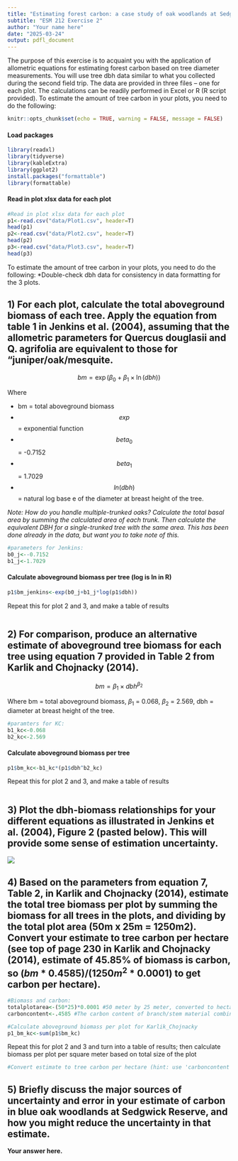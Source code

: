 ```yaml
---
title: "Estimating forest carbon: a case study of oak woodlands at Sedgwick Ranch Reserve"
subtitle: "ESM 212 Exercise 2"
author: "Your name here"
date: "2025-03-24"
output: pdfl_document
---
```


The purpose of this exercise is to acquaint you with the application of allometric equations for estimating forest carbon based on tree diameter measurements. You will use tree dbh data similar to what you collected during the second field trip. The data are provided in three files -- one for each plot. The calculations can be readily performed in Excel or R (R script provided). To estimate the amount of tree carbon in your plots, you need to do the following:

```r
knitr::opts_chunk$set(echo = TRUE, warning = FALSE, message = FALSE)
```

#### Load packages

```r
library(readxl)
library(tidyverse)
library(kableExtra)
library(ggplot2)
install.packages("formattable")
library(formattable)
```

#### Read in plot xlsx data for each plot

```r
#Read in plot xlsx data for each plot
p1<-read.csv("data/Plot1.csv", header=T)
head(p1)
p2<-read.csv("data/Plot2.csv", header=T)
head(p2)
p3<-read.csv("data/Plot3.csv", header=T)
head(p3)
```

To estimate the amount of tree carbon in your plots, you need to do the following: \*Double-check dbh data for consistency in data formatting for the 3 plots.

## 1) For each plot, calculate the total aboveground biomass of each tree. Apply the equation from table 1 in Jenkins et al. (2004), assuming that the allometric parameters for Quercus douglasii and Q. agrifolia are equivalent to those for "juniper/oak/mesquite.

$$bm = \exp(\beta_0 + \beta_1 \times \ln(dbh))$$

Where

-   bm = total aboveground biomass
-   $$exp$$ = exponential function
-   $$beta_0$$ = -0.7152
-   $$beta_1$$= 1.7029
-   $$ln(dbh)$$ = natural log base e of the diameter at breast height of the tree.

*Note: How do you handle multiple-trunked oaks? Calculate the total basal area by summing the calculated area of each trunk. Then calculate the equivalent DBH for a single-trunked tree with the same area. This has been done already in the data, but want you to take note of this.*

```r
#parameters for Jenkins:
b0_j<--0.7152
b1_j<-1.7029
```

#### Calculate aboveground biomass per tree (log is ln in R)

```r
p1$bm_jenkins<-exp(b0_j+b1_j*log(p1$dbh))
```

Repeat this for plot 2 and 3, and make a table of results

```r

```

## 2) For comparison, produce an alternative estimate of aboveground tree biomass for each tree using equation 7 provided in Table 2 from Karlik and Chojnacky (2014).

$$bm = \beta_1 \times dbh^{\beta_2}$$

Where bm = total aboveground biomass, $\beta_1$ = 0.068, $\beta_2$ = 2.569, dbh = diameter at breast height of the tree.

```r
#paramters for KC:
b1_kc<-0.068
b2_kc<-2.569
```

#### Calculate aboveground biomass per tree

```r
p1$bm_kc<-b1_kc*(p1$dbh^b2_kc)
```

Repeat this for plot 2 and 3, and make a table of results

```r

```

## 3) Plot the dbh-biomass relationships for your different equations as illustrated in Jenkins et al. (2004), Figure 2 (pasted below). This will provide some sense of estimation uncertainty.

![](figure2.png)

## 4) Based on the parameters from equation 7, Table 2, in Karlik and Chojnacky (2014), estimate the total tree biomass per plot by summing the biomass for all trees in the plots, and dividing by the total plot area (50m x 25m = 1250m2). Convert your estimate to tree carbon per hectare (see top of page 230 in Karlik and Chojnacky (2014), estimate of 45.85% of biomass is carbon, so $(bm*0.4585)/(1250m^2*0.0001)$ to get carbon per hectare).

```r
#Biomass and carbon:
totalplotarea<-(50*25)*0.0001 #50 meter by 25 meter, converted to hectares
carboncontent<-.4585 #The carbon content of branch/stem material combined ranged from 45.06% to 46.70%, with a mean of 45.85% (SE 0.276%); mean can be used to convert biomass to carbon storage

#Calculate aboveground biomass per plot for Karlik_Chojnacky
p1_bm_kc<-sum(p1$bm_kc)

```

Repeat this for plot 2 and 3 and turn into a table of results; then calculate biomass per plot per square meter based on total size of the plot

```r
#Convert estimate to tree carbon per hectare (hint: use 'carboncontent' variable to convert biomass estimates to carbon; then use 'totalplotarea' in hectares variable to convert to carbon per hectare) #make a table of the output

```

## 5) Briefly discuss the major sources of uncertainty and error in your estimate of carbon in blue oak woodlands at Sedgwick Reserve, and how you might reduce the uncertainty in that estimate.

**Your answer here.**
